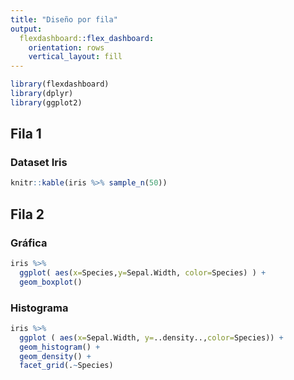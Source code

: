 ```yaml
---
title: "Diseño por fila"
output: 
  flexdashboard::flex_dashboard:
    orientation: rows
    vertical_layout: fill
---
```



```r
library(flexdashboard)
library(dplyr)
library(ggplot2)
```


## Fila 1
### Dataset Iris

```r
knitr::kable(iris %>% sample_n(50))
```

## Fila 2
### Gráfica 

```r
iris %>% 
  ggplot( aes(x=Species,y=Sepal.Width, color=Species) ) +
  geom_boxplot()
```

### Histograma

```r
iris %>% 
  ggplot ( aes(x=Sepal.Width, y=..density..,color=Species)) +
  geom_histogram() +
  geom_density() +
  facet_grid(.~Species)

```